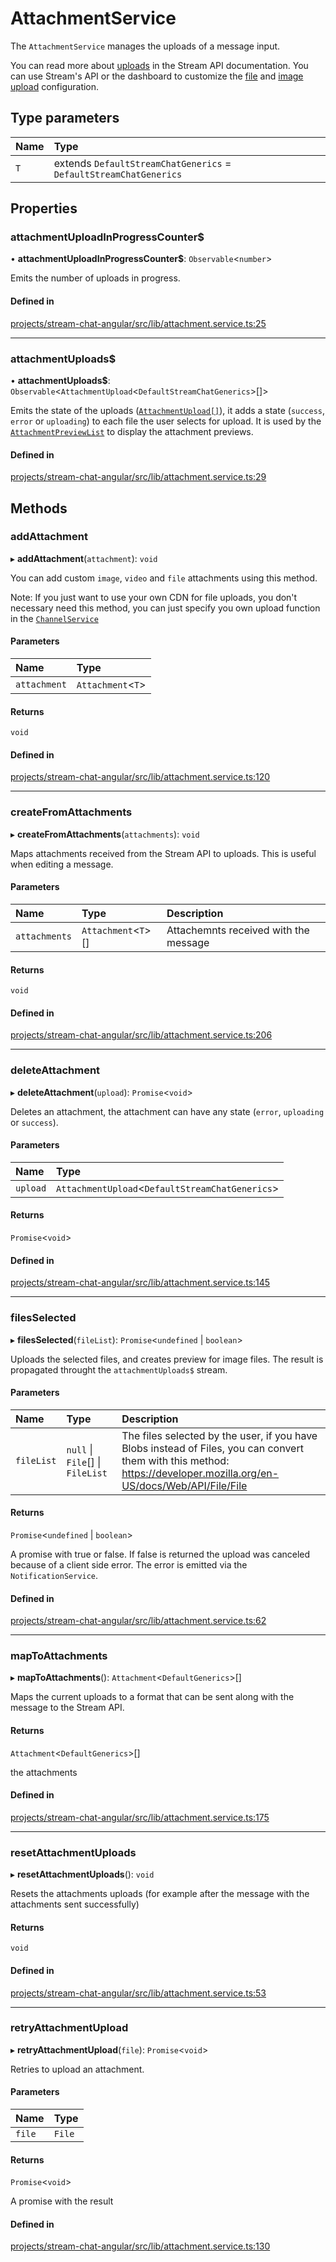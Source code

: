 # AttachmentService

The `AttachmentService` manages the uploads of a message input.

You can read more about [uploads](https://getstream.io/chat/docs/javascript/file_uploads/?language=javascript&q=size) in the Stream API documentation. You can use Stream's API or the dashboard to customize the [file](https://getstream.io/chat/docs/javascript/app_setting_overview/?language=javascript&q=size#file-uploads) and [image upload](https://getstream.io/chat/docs/javascript/app_setting_overview/?language=javascript&q=size#image-uploads) configuration.

## Type parameters

| Name | Type |
| :------ | :------ |
| `T` | extends `DefaultStreamChatGenerics` = `DefaultStreamChatGenerics` |

## Properties

### attachmentUploadInProgressCounter$

• **attachmentUploadInProgressCounter$**: `Observable`\<`number`\>

Emits the number of uploads in progress.

#### Defined in

[projects/stream-chat-angular/src/lib/attachment.service.ts:25](https://github.com/GetStream/stream-chat-angular/blob/00d76ced4c8f336b2adf1a8930be7f992b9b5a3d/projects/stream-chat-angular/src/lib/attachment.service.ts#L25)

___

### attachmentUploads$

• **attachmentUploads$**: `Observable`\<`AttachmentUpload`\<`DefaultStreamChatGenerics`\>[]\>

Emits the state of the uploads ([`AttachmentUpload[]`](https://github.com/GetStream/stream-chat-angular/blob/master/projects/stream-chat-angular/src/lib/types.ts)), it adds a state (`success`, `error` or `uploading`) to each file the user selects for upload. It is used by the [`AttachmentPreviewList`](../components/AttachmentPreviewListComponent.mdx) to display the attachment previews.

#### Defined in

[projects/stream-chat-angular/src/lib/attachment.service.ts:29](https://github.com/GetStream/stream-chat-angular/blob/00d76ced4c8f336b2adf1a8930be7f992b9b5a3d/projects/stream-chat-angular/src/lib/attachment.service.ts#L29)

## Methods

### addAttachment

▸ **addAttachment**(`attachment`): `void`

You can add custom `image`, `video` and `file` attachments using this method.

Note: If you just want to use your own CDN for file uploads, you don't necessary need this method, you can just specify you own upload function in the [`ChannelService`](./ChannelService.mdx)

#### Parameters

| Name | Type |
| :------ | :------ |
| `attachment` | `Attachment`\<`T`\> |

#### Returns

`void`

#### Defined in

[projects/stream-chat-angular/src/lib/attachment.service.ts:120](https://github.com/GetStream/stream-chat-angular/blob/00d76ced4c8f336b2adf1a8930be7f992b9b5a3d/projects/stream-chat-angular/src/lib/attachment.service.ts#L120)

___

### createFromAttachments

▸ **createFromAttachments**(`attachments`): `void`

Maps attachments received from the Stream API to uploads. This is useful when editing a message.

#### Parameters

| Name | Type | Description |
| :------ | :------ | :------ |
| `attachments` | `Attachment`\<`T`\>[] | Attachemnts received with the message |

#### Returns

`void`

#### Defined in

[projects/stream-chat-angular/src/lib/attachment.service.ts:206](https://github.com/GetStream/stream-chat-angular/blob/00d76ced4c8f336b2adf1a8930be7f992b9b5a3d/projects/stream-chat-angular/src/lib/attachment.service.ts#L206)

___

### deleteAttachment

▸ **deleteAttachment**(`upload`): `Promise`\<`void`\>

Deletes an attachment, the attachment can have any state (`error`, `uploading` or `success`).

#### Parameters

| Name | Type |
| :------ | :------ |
| `upload` | `AttachmentUpload`\<`DefaultStreamChatGenerics`\> |

#### Returns

`Promise`\<`void`\>

#### Defined in

[projects/stream-chat-angular/src/lib/attachment.service.ts:145](https://github.com/GetStream/stream-chat-angular/blob/00d76ced4c8f336b2adf1a8930be7f992b9b5a3d/projects/stream-chat-angular/src/lib/attachment.service.ts#L145)

___

### filesSelected

▸ **filesSelected**(`fileList`): `Promise`\<`undefined` \| `boolean`\>

Uploads the selected files, and creates preview for image files. The result is propagated throught the `attachmentUploads$` stream.

#### Parameters

| Name | Type | Description |
| :------ | :------ | :------ |
| `fileList` | ``null`` \| `File`[] \| `FileList` | The files selected by the user, if you have Blobs instead of Files, you can convert them with this method: https://developer.mozilla.org/en-US/docs/Web/API/File/File |

#### Returns

`Promise`\<`undefined` \| `boolean`\>

A promise with true or false. If false is returned the upload was canceled because of a client side error. The error is emitted via the `NotificationService`.

#### Defined in

[projects/stream-chat-angular/src/lib/attachment.service.ts:62](https://github.com/GetStream/stream-chat-angular/blob/00d76ced4c8f336b2adf1a8930be7f992b9b5a3d/projects/stream-chat-angular/src/lib/attachment.service.ts#L62)

___

### mapToAttachments

▸ **mapToAttachments**(): `Attachment`\<`DefaultGenerics`\>[]

Maps the current uploads to a format that can be sent along with the message to the Stream API.

#### Returns

`Attachment`\<`DefaultGenerics`\>[]

the attachments

#### Defined in

[projects/stream-chat-angular/src/lib/attachment.service.ts:175](https://github.com/GetStream/stream-chat-angular/blob/00d76ced4c8f336b2adf1a8930be7f992b9b5a3d/projects/stream-chat-angular/src/lib/attachment.service.ts#L175)

___

### resetAttachmentUploads

▸ **resetAttachmentUploads**(): `void`

Resets the attachments uploads (for example after the message with the attachments sent successfully)

#### Returns

`void`

#### Defined in

[projects/stream-chat-angular/src/lib/attachment.service.ts:53](https://github.com/GetStream/stream-chat-angular/blob/00d76ced4c8f336b2adf1a8930be7f992b9b5a3d/projects/stream-chat-angular/src/lib/attachment.service.ts#L53)

___

### retryAttachmentUpload

▸ **retryAttachmentUpload**(`file`): `Promise`\<`void`\>

Retries to upload an attachment.

#### Parameters

| Name | Type |
| :------ | :------ |
| `file` | `File` |

#### Returns

`Promise`\<`void`\>

A promise with the result

#### Defined in

[projects/stream-chat-angular/src/lib/attachment.service.ts:130](https://github.com/GetStream/stream-chat-angular/blob/00d76ced4c8f336b2adf1a8930be7f992b9b5a3d/projects/stream-chat-angular/src/lib/attachment.service.ts#L130)

